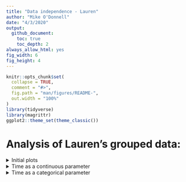 ```yaml
---
title: "Data independence - Lauren"
author: "Mike O'Donnell"
date: "4/3/2020"
output: 
  github_document:
    toc: true
    toc_depth: 2
always_allow_html: yes
fig_width: 6 
fig_height: 4
---
```


<!-- output: -->
<!--   html_document: -->
<!--     keep_md: true -->
<!--     df_print: paged -->
```r
knitr::opts_chunk$set(
  collapse = TRUE,
  comment = "#>",
  fig.path = "man/figures/README-",
  out.width = "100%"
)
library(tidyverse)
library(magrittr)
ggplot2::theme_set(theme_classic())
```




# Analysis of Lauren's grouped data:

<details><summary>Initial plots</summary>
<p>

## Initial plots:

First reading in the data and having a look at data types and columns
```r
SSTRDrugs <- read_csv("data/merckTIME.csv") 
glimpse(SSTRDrugs)
```

Let's grab the last 5 rows since it looks like those have all of the necessary information used for analysis. Let's make `Time` a numeric column in the process. Then plot the data without considering grouping.
```r
SSTRDrugs %<>% select(NormAvgTOT, Dissociation, SLIDE, Time, Label) %>%
  separate(Time, into = "Time", sep = "H") %>%
  mutate(Time = as.numeric(Time))

SSTRDrugs %>%
  ggplot(aes(x = Time, y = NormAvgTOT)) +
  geom_smooth(method = "lm", aes(group = Label, colour = Label)) +
  geom_point(aes(group = Label, colour = Label), position = position_dodge(width = 2)) +
  geom_boxplot(aes(group = interaction(Time,Label), colour = Label),  width = 2) +
  scale_colour_viridis_d(end = .9)
      
```

Looks like the L_2 group goes down and MK_1 goes up. Now lets look at the experiments by dissociation. 

```r
SSTRDrugs %>%
  ggplot(aes(x = Time, y = NormAvgTOT)) +
  geom_smooth(method = "lm", aes(group = Label, colour = Label)) +
  geom_point(aes(group = Label, colour = Label), position = position_dodge(width = 2)) +
  geom_boxplot(aes(group = interaction(Time,Label), colour = Label),  width = 2) +
  scale_colour_viridis_d(end = .9) +
  facet_wrap(~Dissociation)
```

Looks complicated, let's look at the difference between `CTL` and each drug treatment at each time point by dissociation.

</p>
</details>

<details><summary>Time as a continuous parameter</summary>
<p>

## Time as a continuous parameter:

```r
Summary_dissoc <- SSTRDrugs %>%
  group_by(Dissociation, Time, Label) %>%
  summarise(median = median(NormAvgTOT))

Summary_dissoc %>% 
  ggplot(aes(x = Time, y = median)) +
  geom_smooth(method = "lm", aes(group = Label, colour = Label), lty = 2, alpha = 0.25) +
  geom_smooth(data = SSTRDrugs, method = "lm", 
              aes(y = NormAvgTOT, group = Label, colour = Label), fill = "blue") +
  geom_boxplot(aes(group = interaction(Time,Label), colour = Label),  width = 2) +
  geom_point(aes(group = Label, colour = Label), position = position_dodge(width = 2)) +
  scale_colour_viridis_d(end = .9)
```
This time shoing the effect by `Dissociation`,  which has the same slopes, probably because the data are already normalized by `Dissociation`. The Standard error for the original data are in blue with solid lines, the new based on summaries by Dissociation are in grey with dashed lines. Standard errors are much wider because in this highly conservative way to look at the data, the n is much smaller. The real variability is probably somewhere in between these. So let's look by `slide` on which the cells were stained, which is another level of grouping. 

```r
Summary_slide <- SSTRDrugs %>%
  group_by(SLIDE, Time, Label) %>%
  summarise(median = median(NormAvgTOT))

Summary_slide %>% 
  ggplot(aes(x = Time, y = median)) +
  geom_smooth(method = "lm", aes(group = Label, colour = Label), lty = 2, alpha = 0.25) +
  geom_smooth(data = SSTRDrugs, method = "lm", 
              aes(y = NormAvgTOT, group = Label, colour = Label), fill = "blue") +
  geom_boxplot(aes(group = interaction(Time,Label), colour = Label),  width = 2) +
  geom_point(aes(group = Label, colour = Label), position = position_dodge(width = 2)) +
  scale_colour_viridis_d(end = .9)
```
This is comforting because even when grouped by slide on which the cells were stained, we have the same overall trend. This likely is a bit closer to the effective n for the experiment, since cells on same `SLIDE` and `Dissocation` are not truly independent. The linear approximation does an okay job at capturing the time component. Let's compare the effects of modeling these grouping factors. 

### Anova vs. Mixed-models:

```r
#simple ANOVA
lm.anova <- SSTRDrugs %>%
  lm(data = ., formula = NormAvgTOT ~ Time * Label)

lm.grouped <- SSTRDrugs %>%
  lmerTest::lmer(data = ., formula = NormAvgTOT ~ Time *  Label + (1 | Dissociation) + (1 | SLIDE))

lm.anova %>%
  summary()

lm.grouped %>%
  summary()
```

There appears to be a significant interaction effect between MK_1 and time, indicating that MK_1 is changing the slope of the time effect. In reality the best approach to estimate uncertainty in mixed-effects models is using bootstapping. 

```r
mySumm <- function(.) {
  predict(., newdata=expand_grid(Label = c("CTL", "L_2", "MK_1"), Time = 6:24), re.form=NA)
}

PI.boot1.time <- system.time(
  boot1 <- lme4::bootMer(lm.grouped, mySumm, nsim=250, use.u=FALSE, type="parametric")
)

####Collapse bootstrap into median, 95% PI (from https://cran.r-project.org/web/packages/merTools/vignettes/Using_predictInterval.html)
sumBoot <- function(merBoot) {
  return(
    data.frame(fit = apply(merBoot$t, 2, function(x) as.numeric(quantile(x, probs=.5, na.rm=TRUE))),lwr = apply(merBoot$t, 2, function(x) as.numeric(quantile(x, probs=.025, na.rm=TRUE))),upr = apply(merBoot$t, 2, function(x) as.numeric(quantile(x, probs=.975, na.rm=TRUE)))
    )
  )
}


PI.boot1 <- sumBoot(boot1)
Boot.intervals <- cbind(PI.boot1, expand_grid(Label = c("CTL", "L_2", "MK_1"), Time = 6:24))
```


```r
#compare bootstrap CIs to lm (anova) CIs
SSTRDrugs %>%
  ggplot(aes(x = Time, y = NormAvgTOT)) +
  geom_ribbon(data = Boot.intervals, 
              aes(y = fit, ymin = lwr, ymax = upr, group = Label), 
              alpha = 0.2, label = "bootstrap intervals") +
  geom_smooth(method = "lm", aes(group = Label, colour = Label),fill = "blue", lty = 2) +
  geom_line(data = Boot.intervals, aes(y = fit, group = Label, colour = Label)) +
  # geom_point(aes(group = Label, colour = Label), position = position_dodge(width = 2)) +
  geom_boxplot(aes(group = interaction(Time,Label), colour = Label),  width = 2) +

  scale_colour_viridis_d(end = .9)
```

The mixed-model captures more of the uncertainty, but still shows we can be confident of an upward effect of the MK_1 treatment. Less convincing is the downward effect of L_2, with the caveat that this is modeled as a linear effect, which might not capture the time-dependent effects in culture.

</p>
</details>

<details><summary>Time as a categorical parameter</summary>
<p>

## Time as a categorical parameter

What if we consider all of the time points to be categorical? This is a situation more similar to Nathan's categorical grouped data. If the plan is to use a frequentist comparison, then in this case, it makes sense to consider what the H0 would be before the analysis. It seems that a major reason to use categorical `Time` would be if the H0 was none of the drug treatments at any time points differ from the control. In that case, we should have 2 comparisons to control for each time point, and also have an alpha adjustment for the fact that we are conducting tests at 3 time points.

### Anova vs Mixed-effects model:

```r
############### for categorical 'Time' #######

lm.anova.cat <- SSTRDrugs %>%
  lm(data = ., formula = NormAvgTOT ~ factor(Time) * Label)

anova.cat.emm <- lm.anova.cat %>% 
  emmeans::emmeans("trt.vs.ctrl" ~ Label | factor(Time))

### now just need to correct for the 3 time points, emmeans does it for you when you use rbind()
anova.cat.emm$contrasts %>% 
  rbind(adjust = "dunnett") %>%
  kableExtra::kable(title = "Anova model") %>%
  kableExtra::kable_styling(bootstrap_options = c("striped", "hover"))


lm.grouped.cat <- SSTRDrugs %>%
  lmerTest::lmer(data = ., formula = NormAvgTOT ~ factor(Time) * Label + 
                   ( 1 | Dissociation) + ( 1 | SLIDE))

grouped.cat.emm <- lm.grouped.cat %>%
  emmeans::emmeans("trt.vs.ctrl" ~ Label | factor(Time))

# these are approx p-values based on the mixed effects model
grouped.cat.emm$contrasts %>% 
  rbind(adjust = "dunnett") %>% 
  kableExtra::kable(title = "Mixed effects model") %>%
  kableExtra::kable_styling(bootstrap_options = c("striped", "hover"))

```

We can see that the point estimates for the data and the difference of means are fairly close, but the SEs are higher and the resulting p values are more conservative. If, just as we did for Nathan's data, we plotted bootstrap confidence intervals, we'd see the intervals are wider using the mixed-effects model. Using a full bayesian model to estimate the parameters is best, but maybe unnecessary in this case unless a better estimation of the effect size is really important. Similar to the analysis using time as a continuous predictor, there is evidence for an effect of MK_1, but weaker evidence for L_2. 

</p>
</details>
